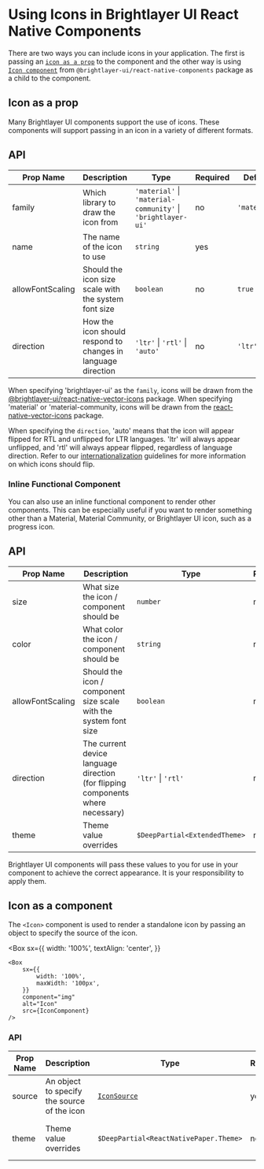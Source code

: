 
# Using Icons in Brightlayer UI React Native Components

There are two ways you can include icons in your application. The first is passing an [`icon as a prop`](#icon-as-a-prop) to the component and the other way is using[ `Icon component`](#icon-as-a-component) from `@brightlayer-ui/react-native-components` package as a child to the component.

## Icon as a prop

Many Brightlayer UI components support the use of icons. These components will support passing in an icon in a variety of different formats.

## API

<Box>

| Prop Name        | Description                                                  | Type                                                         | Required | Default      |
| ---------------- | ------------------------------------------------------------ | ------------------------------------------------------------ | -------- | ------------ |
| family           | Which library to draw the icon from                          | `'material'` \| `'material-community'` \| `'brightlayer-ui'` | no       | `'material'` |
| name             | The name of the icon to use                                  | `string`                                                     | yes      |              |
| allowFontScaling | Should the icon size scale with the system font size         | `boolean`                                                    | no       | `true`       |
| direction        | How the icon should respond to changes in language direction | `'ltr'` \| `'rtl'` \| `'auto'`                               | no       | `'ltr'`      |

</Box>

When specifying 'brightlayer-ui' as the `family`, icons will be drawn from the [@brightlayer-ui/react-native-vector-icons](https://www.npmjs.com/package/@brightlayer-ui/react-native-vector-icons) package. When specifying 'material' or 'material-community, icons will be drawn from the [react-native-vector-icons](https://www.npmjs.com/package/react-native-vector-icons) package.

When specifying the `direction`, 'auto' means that the icon will appear flipped for RTL and unflipped for LTR languages. 'ltr' will always appear unflipped, and 'rtl' will always appear flipped, regardless of language direction. Refer to our [internationalization](<https://brightlayer-ui.github.io/patterns/internationalization#bidirectionality--right-to-left-(rtl)-support>) guidelines for more information on which icons should flip.

### Inline Functional Component

You can also use an inline functional component to render other components. This can be especially useful if you want to render something other than a Material, Material Community, or Brightlayer UI icon, such as a progress icon.

## API

<Box>

| Prop Name        | Description                                                                     | Type                          | Required | Default |
| ---------------- | ------------------------------------------------------------------------------- | ----------------------------- | -------- | ------- |
| size             | What size the icon / component should be                                        | `number`                      | no       |         |
| color            | What color the icon / component should be                                       | `string`                      | no       |         |
| allowFontScaling | Should the icon / component size scale with the system font size                | `boolean`                     | no       |         |
| direction        | The current device language direction (for flipping components where necessary) | `'ltr'` \| `'rtl'`            | no       |         |
| theme            | Theme value overrides                                                           | `$DeepPartial<ExtendedTheme>` | no       |         |

</Box>

Brightlayer UI components will pass these values to you for use in your component to achieve the correct appearance. It is your responsibility to apply them.

## Icon as a component

The `<Icon>` component is used to render a standalone icon by passing an object to specify the source of the icon.

<Box
    sx={{
        width: '100%',
        textAlign: 'center',
    }}
>
    <Box
        sx={{
            width: '100%',
            maxWidth: '100px',
        }}
        component="img"
        alt="Icon"
        src={IconComponent}
    />
</Box>

### API

<Box>

| Prop Name | Description                                 | Type                                   | Required | Default                   |
| --------- | ------------------------------------------- | -------------------------------------- | -------- | ------------------------- |
| source    | An object to specify the source of the icon | [`IconSource`](#icon-object)           | yes      |                           |
| theme     | Theme value overrides                       | `$DeepPartial<ReactNativePaper.Theme>` | no       | Varies based on the theme |

</Box>
